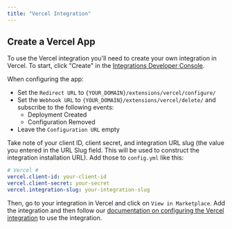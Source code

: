```yaml
---
title: "Vercel Integration"
---
```


## Create a Vercel App

To use the Vercel integration you'll need to create your own integration in Vercel. To start, click "Create" in the [Integrations Developer Console](https://vercel.com/dashboard/integrations/console).

When configuring the app:
* Set the `Redirect URL` to `{YOUR_DOMAIN}/extensions/vercel/configure/`
* Set the `Webhook URL` to `{YOUR_DOMAIN}/extensions/vercel/delete/` and subscribe to the following events:
  * Deployment Created
  * Configuration Removed
* Leave the `Configuration URL` empty

Take note of your client ID, client secret, and integration URL slug (the value you entered in the URL Slug field. This will be used to construct the integration installation URL). Add those to `config.yml` like this:

```yml
# Vercel #
vercel.client-id: your-client-id
vercel.client-secret: your-secret
vercel.integration-slug: your-integration-slug
```

Then, go to your integration in Vercel and click on `View in Marketplace`. Add the integration and then follow our [documentation on configuring the Vercel integration](https://docs.sentry.io/product/integrations/deployment/vercel/#configure) to use the integration.
